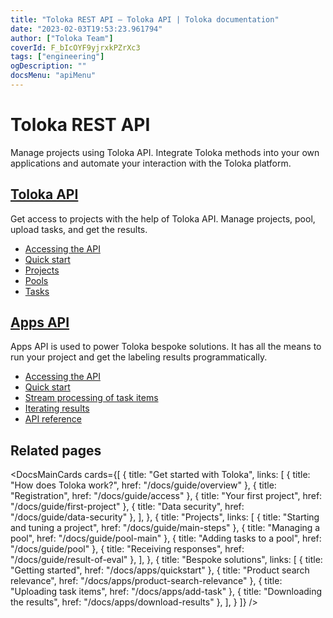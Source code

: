 ```yaml
---
title: "Toloka REST API — Toloka API | Toloka documentation"
date: "2023-02-03T19:53:23.961794"
author: ["Toloka Team"]
coverId: F_bIcOYF9yjrxkPZrXc3
tags: ["engineering"]
ogDescription: ""
docsMenu: "apiMenu"
---
```



# Toloka REST API

Manage projects using Toloka API. Integrate Toloka methods into your own applications and automate your interaction with the Toloka platform.

## [Toloka API](/docs/api/)

Get access to projects with the help of Toloka API. Manage projects, pool, upload tasks, and get the results.

- [Accessing the API](/docs/api/access)
- [Quick start](/docs/api/quickstart)
- [Projects](/docs/api/project)
- [Pools](/docs/api/pool)
- [Tasks](/docs/api/upload-tasks)

## [Apps API](https://toloka.ai/docs/api/apps-reference)

Apps API is used to power Toloka bespoke solutions. It has all the means to run your project and get the labeling results programmatically.

- [Accessing the API](https://toloka.ai/docs/api/apps-reference/#overview--accessing-the-api)
- [Quick start](/docs/apps-api/quickstart-api)
- [Stream processing of task items](/docs/apps-api/streaming-items)
- [Iterating results](/docs/apps-api/getting-items)
- [API reference](https://toloka.ai/docs/api/apps-reference)


## Related pages

<DocsMainCards
  cards={[
    {
      title: "Get started with Toloka",
      links: [
        { title: "How does Toloka work?", href: "/docs/guide/overview" },
        { title: "Registration", href: "/docs/guide/access" },
        { title: "Your first project", href: "/docs/guide/first-project" },
        { title: "Data security", href: "/docs/guide/data-security" },
      ],
    },
    {
      title: "Projects",
      links: [
        { title: "Starting and tuning a project", href: "/docs/guide/main-steps" },
        { title: "Managing a pool", href: "/docs/guide/pool-main" },
        { title: "Adding tasks to a pool", href: "/docs/guide/pool" },
        { title: "Receiving responses", href: "/docs/guide/result-of-eval" },
      ],
    },
    {
      title: "Bespoke solutions",
      links: [
        { title: "Getting started", href: "/docs/apps/quickstart" },
        { title: "Product search relevance", href: "/docs/apps/product-search-relevance" },
        { title: "Uploading task items", href: "/docs/apps/add-task" },
        { title: "Downloading the results", href: "/docs/apps/download-results" },
      ],
    }
  ]}
/>

<GlobalCommunity/>

<SocialMedia/>
